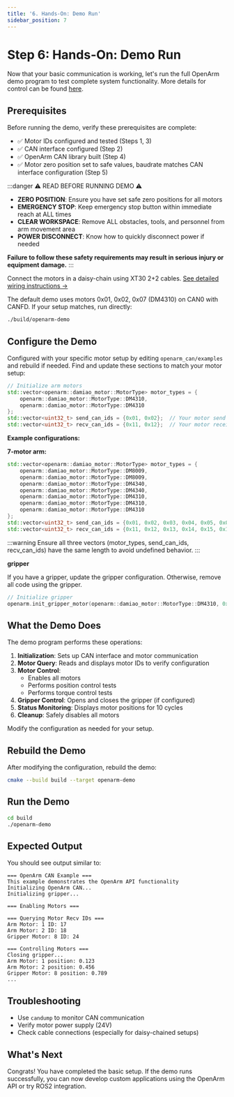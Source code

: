 ```yaml
---
title: '6. Hands-On: Demo Run'
sidebar_position: 7
---
```


# Step 6: Hands-On: Demo Run

Now that your basic communication is working, let's run the full OpenArm demo program to test complete system functionality.
More details for control can be found [here](../can).

## Prerequisites

Before running the demo, verify these prerequisites are complete:
- ✅ Motor IDs configured and tested (Steps 1, 3)
- ✅ CAN interface configured (Step 2)
- ✅ OpenArm CAN library built (Step 4)
- ✅ Motor zero position set to safe values, baudrate matches CAN interface configuration (Step 5)

:::danger ⚠️ READ BEFORE RUNNING DEMO ⚠️

- **ZERO POSITION**: Ensure you have set safe zero positions for all motors
- **EMERGENCY STOP**: Keep emergency stop button within immediate reach at ALL times
- **CLEAR WORKSPACE**: Remove ALL obstacles, tools, and personnel from arm movement area
- **POWER DISCONNECT**: Know how to quickly disconnect power if needed

**Failure to follow these safety requirements may result in serious injury or equipment damage.**
:::



Connect the motors in a daisy-chain using XT30 2+2 cables. [See detailed wiring instructions →](/hardware/electronics-guide/components)

The default demo uses motors 0x01, 0x02, 0x07 (DM4310) on CAN0 with CANFD. If your setup matches, run directly:

```bash
./build/openarm-demo
```

## Configure the Demo

Configured with your specific motor setup by editing `openarm_can/examples` and rebuild if needed.
Find and update these sections to match your motor setup:

```cpp
// Initialize arm motors
std::vector<openarm::damiao_motor::MotorType> motor_types = {
    openarm::damiao_motor::MotorType::DM4310,
    openarm::damiao_motor::MotorType::DM4310
};
std::vector<uint32_t> send_can_ids = {0x01, 0x02};  // Your motor send IDs
std::vector<uint32_t> recv_can_ids = {0x11, 0x12};  // Your motor receive IDs
```

**Example configurations:**

**7-motor arm:**
```cpp
std::vector<openarm::damiao_motor::MotorType> motor_types = {
    openarm::damiao_motor::MotorType::DM8009,
    openarm::damiao_motor::MotorType::DM8009,
    openarm::damiao_motor::MotorType::DM4340,
    openarm::damiao_motor::MotorType::DM4340,
    openarm::damiao_motor::MotorType::DM4310,
    openarm::damiao_motor::MotorType::DM4310,
    openarm::damiao_motor::MotorType::DM4310
};
std::vector<uint32_t> send_can_ids = {0x01, 0x02, 0x03, 0x04, 0x05, 0x06, 0x07};
std::vector<uint32_t> recv_can_ids = {0x11, 0x12, 0x13, 0x14, 0x15, 0x16, 0x17};
```

:::warning
Ensure all three vectors (motor_types, send_can_ids, recv_can_ids) have the same length to avoid undefined behavior.
:::


**gripper**

If you have a gripper, update the gripper configuration. Otherwise, remove all code using the gripper.

```cpp
// Initialize gripper
openarm.init_gripper_motor(openarm::damiao_motor::MotorType::DM4310, 0x08, 0x18);
```


## What the Demo Does

The demo program performs these operations:

1. **Initialization**: Sets up CAN interface and motor communication
2. **Motor Query**: Reads and displays motor IDs to verify configuration
3. **Motor Control**:
   - Enables all motors
   - Performs position control tests
   - Performs torque control tests
4. **Gripper Control**: Opens and closes the gripper (if configured)
5. **Status Monitoring**: Displays motor positions for 10 cycles
6. **Cleanup**: Safely disables all motors

Modify the configuration as needed for your setup.

## Rebuild the Demo

After modifying the configuration, rebuild the demo:

```bash
cmake --build build --target openarm-demo
```

## Run the Demo

```bash
cd build
./openarm-demo
```

## Expected Output

You should see output similar to:

```
=== OpenArm CAN Example ===
This example demonstrates the OpenArm API functionality
Initializing OpenArm CAN...
Initializing gripper...

=== Enabling Motors ===

=== Querying Motor Recv IDs ===
Arm Motor: 1 ID: 17
Arm Motor: 2 ID: 18
Gripper Motor: 8 ID: 24

=== Controlling Motors ===
Closing gripper...
Arm Motor: 1 position: 0.123
Arm Motor: 2 position: 0.456
Gripper Motor: 8 position: 0.789
...
```

## Troubleshooting

- Use `candump` to monitor CAN communication
- Verify motor power supply (24V)
- Check cable connections (especially for daisy-chained setups)


## What's Next

Congrats! You have completed the basic setup.
If the demo runs successfully, you can now develop custom applications using the OpenArm API or try ROS2 integration.